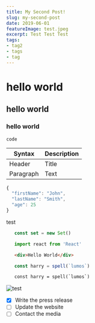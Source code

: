 ```yaml
---
title: My Second Post!
slug: my-second-post
date: 2019-06-01
featureImage: test.jpeg
excerpt: Test Test Test
tags:
- tag2
- tags
- tag
---
```

# hello world
## hello world
### hello world
`code`

| Syntax | Description |
| ----------- | ----------- |
| Header | Title |
| Paragraph | Text |

```js
{
  "firstName": "John",
  "lastName": "Smith",
  "age": 25
}
```
test

```jsx
   const set = new Set()
```

```jsx
   import react from 'React'
```
```html  
   <div>Hello World</div>
```
```jsx
   const harry = spell(`lumos`)
```
```graphql
   const harry = spell(`lumos`)
```
![test](test.jpeg)

- [x] Write the press release
- [ ] Update the website
- [ ] Contact the media